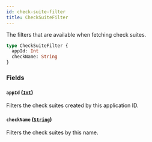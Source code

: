 ```yaml
---
id: check-suite-filter
title: CheckSuiteFilter
---
```


The filters that are available when fetching check suites.

```graphql
type CheckSuiteFilter {
  appId: Int
  checkName: String
}
```

### Fields

#### `appId` ([`Int`](/docs/api/scalars/int))

Filters the check suites created by this application ID.

#### `checkName` ([`String`](/docs/api/scalars/string))

Filters the check suites by this name.
